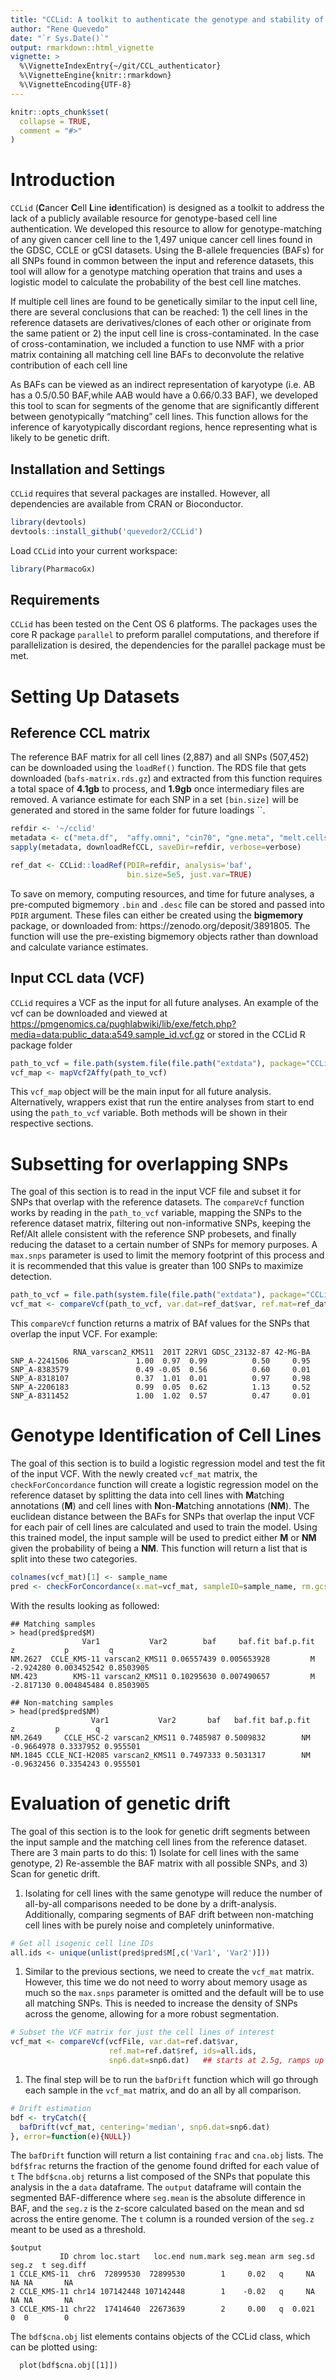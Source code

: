 ```yaml
---
title: "CCLid: A toolkit to authenticate the genotype and stability of cancer cell lines"
author: "Rene Quevedo"
date: "`r Sys.Date()`"
output: rmarkdown::html_vignette
vignette: >
  %\VignetteIndexEntry{~/git/CCL_authenticator}
  %\VignetteEngine{knitr::rmarkdown}
  %\VignetteEncoding{UTF-8}
---
```


```r
knitr::opts_chunk$set(
  collapse = TRUE,
  comment = "#>"
)
```

# Introduction

`CCLid` (**C**ancer **C**ell **L**ine **id**entification) is designed as a toolkit to address the lack of a publicly available resource for genotype-based cell line authentication. We developed this resource to allow for genotype-matching of any given cancer cell line to the 1,497 unique cancer cell lines found in the GDSC, CCLE or gCSI datasets. Using the B-allele frequencies (BAFs) for all SNPs found in common between the input and reference datasets, this tool will allow for a genotype matching operation that trains and uses a logistic model to calculate the probability of the best  cell line matches.

If multiple cell lines are found to be genetically similar to the input cell line, there are several conclusions that can be reached: 1) the cell lines in the reference datasets are derivatives/clones of each other or originate from the same patient or 2) the input cell line is cross-contaminated. In the case of cross-contamination, we included a function to use NMF with a prior matrix containing all matching cell line BAFs to deconvolute the relative contribution of each cell line

As BAFs can be viewed as an indirect representation of karyotype (i.e. AB has a 0.5/0.50 BAF,while AAB would have a 0.66/0.33 BAF), we developed this tool to scan for segments of the genome that are significantly different between genotypically "matching" cell lines. This function allows for the inference of karyotypically discordant regions, hence representing what is likely to be genetic drift.

## Installation and Settings

`CCLid` requires that several packages are installed. However, all 
dependencies are available from CRAN or Bioconductor.

```r
library(devtools)
devtools::install_github('quevedor2/CCLid')
```

Load `CCLid` into your current workspace:

```r
library(PharmacoGx)
```

## Requirements

`CCLid` has been tested on the Cent OS 6 platforms. The packages 
uses the core R package `parallel` to preform parallel computations, and 
therefore if parallelization is desired, the dependencies for the parallel 
package must be met.

# Setting Up Datasets
## Reference CCL matrix
The reference BAF matrix for all cell lines (2,887) and all SNPs (507,452) can be downloaded using the `loadRef()` function. The RDS file that gets downloaded (`bafs-matrix.rds.gz`) and extracted from this function requires a total space of **4.1gb** to process, and **1.9gb** once intermediary files are removed. A variance estimate for each SNP in a set `[bin.size]` will be generated and stored in the same folder for future loadings ``.

```r
refdir <- '~/cclid'
metadata <- c("meta.df",  "affy.omni", "cin70", "gne.meta", "melt.cells", "snp6.dat")
sapply(metadata, downloadRefCCL, saveDir=refdir, verbose=verbose)

ref_dat <- CCLid::loadRef(PDIR=refdir, analysis='baf', 
                          bin.size=5e5, just.var=TRUE)
```

To save on memory, computing resources, and time for future analyses, a pre-computed bigmemory `.bin` and `.desc` file can be stored and passed into `PDIR` argument. These files can either be created using the **bigmemory** package, or downloaded from: https://zenodo.org/deposit/3891805. The function will use the pre-existing bigmemory objects rather than download and calculate variance estimates.

## Input CCL data (VCF)
`CCLid` requires a VCF as the input for all future analyses. An example of the vcf can be downloaded and viewed at <https://pmgenomics.ca/pughlabwiki/lib/exe/fetch.php?media=data:public_data:a549.sample_id.vcf.gz> or stored in the CCLid R package folder

```r
path_to_vcf = file.path(system.file(file.path("extdata"), package="CCLid"), "A549_trim.vcf.gz")
vcf_map <- mapVcf2Affy(path_to_vcf)
```

This `vcf_map` object will be the main input for all future analysis. Alternatively, wrappers exist that run the entire analyses from start to end using the `path_to_vcf` variable. Both methods will be shown in their respective sections.

# Subsetting for overlapping SNPs
The goal of this section is to read in the input VCF file and subset it for SNPs that overlap with the reference datasets. The `compareVcf` function works by reading in the `path_to_vcf` variable, mapping the SNPs to the reference dataset matrix, filtering out non-informative SNPs, keeping the Ref/Alt allele consistent with the reference SNP probesets, and finally reducing the dataset to a certain number of SNPs for memory purposes. A `max.snps` parameter is used to limit the memory footprint of this process and it is recommended that this value is greater than 100 SNPs to maximize detection.
```r
path_to_vcf = file.path(system.file(file.path("extdata"), package="CCLid"), "a549.sample_id.vcf")
vcf_mat <- compareVcf(path_to_vcf, var.dat=ref_dat$var, ref.mat=ref_dat$ref, max.snps=200, snp6.dat=snp6.dat)
```

This `compareVcf` function returns a matrix of BAf values for the SNPs that overlap the input VCF. For example:
```
              RNA_varscan2_KMS11  201T 22RV1 GDSC_23132-87 42-MG-BA
SNP_A-2241506               1.00  0.97  0.99          0.50     0.95
SNP_A-8383579               0.49 -0.05  0.56          0.60     0.01
SNP_A-8318107               0.37  1.01  0.01          0.97     0.98
SNP_A-2206183               0.99  0.05  0.62          1.13     0.52
SNP_A-8311452               1.00  1.02  0.57          0.47     0.01
```

# Genotype Identification of Cell Lines
The goal of this section is to build a logistic regression model and test the fit of the input VCF. With the newly created `vcf_mat` matrix, the `checkForConcordance` function will create a logistic regression model on the reference dataset by splitting the data into cell lines with **M**atching annotations (**M**) and cell lines with **N**on-**M**atching annotations (**NM**). The euclidean distance between the BAFs for SNPs that overlap the input VCF for each pair of cell lines are calculated and used to train the model. Using this trained model, the input sample will be used to predict either **M** or **NM** given the probability of being a **NM**.  This function will return a list that is split into these two categories.

```r
colnames(vcf_mat)[1] <- sample_name
pred <- checkForConcordance(x.mat=vcf_mat, sampleID=sample_name, rm.gcsi = FALSE, meta.df=meta.df)
```

With the results looking as followed:

```
## Matching samples
> head(pred$pred$M)
                Var1           Var2        baf     baf.fit baf.p.fit         z           p         q
NM.2627  CCLE_KMS-11 varscan2_KMS11 0.06557439 0.005653928         M -2.924280 0.003452542 0.8503905
NM.423        KMS-11 varscan2_KMS11 0.10295630 0.007490657         M -2.817130 0.004845484 0.8503905

## Non-matching samples
> head(pred$pred$NM)
                  Var1           Var2       baf   baf.fit baf.p.fit          z         p        q
NM.2649     CCLE_HSC-2 varscan2_KMS11 0.7485987 0.5009832        NM -0.9664978 0.3337952 0.955501
NM.1845 CCLE_NCI-H2085 varscan2_KMS11 0.7497333 0.5031317        NM -0.9632456 0.3354243 0.955501
```

# Evaluation of genetic drift
The goal of this section is to the look for genetic drift segments between the input sample and the matching cell lines from the reference dataset. There are 3 main parts to do this: 1) Isolate for cell lines with the same genotype, 2) Re-assemble the BAF matrix with all possible SNPs, and 3) Scan for genetic drift.

1. Isolating for cell lines with the same genotype will reduce the number of all-by-all comparisons needed to be done by a drift-analysis. Additionally, comparing segments of BAF drift between non-matching cell lines with be purely noise and completely uninformative.
```r
# Get all isogenic cell line IDs
all.ids <- unique(unlist(pred$pred$M[,c('Var1', 'Var2')]))
```

1. Similar to the previous sections, we need to create the `vcf_mat` matrix.  However, this time we do not need to worry about memory usage as much so the `max.snps` parameter is omitted and the default will be to use all matching SNPs. This is needed to increase the density of SNPs across the genome, allowing for a more robust segmentation.

```r
# Subset the VCF matrix for just the cell lines of interest
vcf_mat <- compareVcf(vcfFile, var.dat=ref.dat$var, 
                      ref.mat=ref.dat$ref, ids=all.ids,
                      snp6.dat=snp6.dat)   ## starts at 2.5g, ramps up to 6.8Gb
```

1. The final step will be to run the `bafDrift` function which will go through each sample in the `vcf_mat` matrix, and do an all by all comparison.
```r
# Drift estimation
bdf <- tryCatch({
  bafDrift(vcf_mat, centering='median', snp6.dat=snp6.dat)
}, error=function(e){NULL})
```

The `bafDrift` function will return a list containing `frac` and `cna.obj` lists. 
The `bdf$frac` returns the fraction of the genome found drifted for each value of `t`
The `bdf$cna.obj` returns a list composed of the SNPs that populate this analysis in the a `data` dataframe. The `output` dataframe will contain the segmented BAF-difference where `seg.mean` is the absolute difference in BAF, and the `seg.z` is the z-score calculated based on the mean and sd across the entire genome. The `t` column is a rounded version of the `seg.z` meant to be used as a threshold.
```
$output
           ID chrom loc.start   loc.end num.mark seg.mean arm seg.sd seg.z  t seg.diff
1 CCLE_KMS-11  chr6  72899530  72899530        1     0.02   q     NA    NA NA       NA
2 CCLE_KMS-11 chr14 107142448 107142448        1    -0.02   q     NA    NA NA       NA
3 CCLE_KMS-11 chr22  17414640  22673639        2     0.00   q  0.021     0  0        0
```

The `bdf$cna.obj` list elements contains objects of the CCLid class, which can be plotted using:
```
  plot(bdf$cna.obj[[1]])
```
